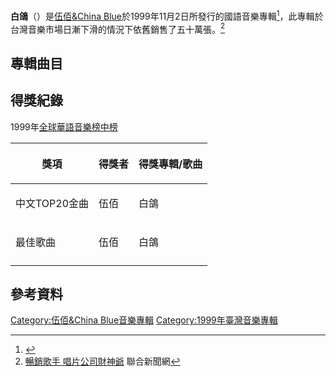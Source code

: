 {{Album infobox | |  Name        = 白鴿<br>White Dove
|  Type        = [[專輯|專輯]]
|  Artist      = [[伍佰|伍佰＆China Blue]]
|  Cover       = 白鴿_(專輯).jpg  
|  Released    = 1999年11月2日
|  Recorded    = 
|  Genre       = 國語流行、中文流行
|  Length      = 1小時
|  Label       = [[魔岩|魔岩]]
|  Number      =
|  Producer    = 
|  Reviews     = 
|  Last album  = [[樹枝孤鳥|樹枝孤鳥]]<br />(1998年)
|  This album  = '''白鴿'''<br />(1999年)
|  Next album  = [[夢的河流|夢的河流]]<br />(2001年)
|  Misc  = {{Extra chronology
  | Artist      = [[伍佰|伍佰＆China Blue]]錄音室專輯
  | Type        = studio
  | Last album  = [[樹枝孤鳥|樹枝孤鳥]]<br />(1998年)
  | This album  = '''白鴿'''<br />(1999年)
  | Next album  = [[夢的河流|夢的河流]]<br />(2001年)
  }}
 {{Extra chronology 2
  | Artist      = [[伍佰|伍佰＆China Blue]]國語專輯
  | Type        = studio
  | Last album  = [[愛情的盡頭_(伍佰)|愛情的盡頭]]<br />(1996年)
  | This album  = '''白鴿'''<br />(1999年)
  | Next album  = [[夢的河流|夢的河流]]<br />(2001年)
  }}
}}
'''白鴿'''（{{lang-en|''White Dove''}}）是[[伍佰&China_Blue|伍佰&China Blue]]於1999年11月2日所發行的國語音樂專輯<ref>{{cite news |title=伍佰欲藉《白鴿》沉澱冷靜 |url=http://www.businesstoday.com.tw/article-content-80732-145833-伍佰欲藉《白鴿》沉澱冷靜%20P.134 |accessdate=2022-01-18 |archive-date=2020-02-17 |archive-url=https://web.archive.org/web/20200217000554/http://www.businesstoday.com.tw/article-content-80732-145833-%E4%BC%8D%E4%BD%B0%E6%AC%B2%E8%97%89%E3%80%8A%E7%99%BD%E9%B4%BF%E3%80%8B%E6%B2%89%E6%BE%B1%E5%86%B7%E9%9D%9C%20P.134 |dead-url=no }}</ref>，此專輯於台灣音樂市場日漸下滑的情況下依舊銷售了五十萬張。<ref>[http://mypaper.pchome.com.tw/s8760/post/1378184730 暢銷歌手 唱片公司財神爺] {{Wayback|url=http://mypaper.pchome.com.tw/s8760/post/1378184730 |date=20190407174955 }}聯合新聞網</ref>

== 專輯曲目 ==
{{Tracklist
| longnote_column = yes
| all_writing = [[伍佰|伍佰]]
| all_arranger = [[伍佰&China_Blue|伍佰&China Blue]]

| title1 = 上癮了 <br> ''Addicted''
| length1 = 4:04

| title2 = 真世界 <br> ''The Real World'' 
| length2 = 4:39

| title3 = 不曾在乎我 <br> ''Never Care About Me''
| length3 = 4:53

| title4 = '''白鴿''' <br> ''White Dove''
| length4 = 6:07

| title5 = 上帝救救我 <br> ''God Help Me''
| length5 = 3:52

| title6 = 看我 <br> ''Looking At Me''
| length6 = 3:28

| title7 = 與妳到永久 <br> ''Till The End Of Time''
| length7 = 4:19

| title8 = 一生最愛的人 <br> ''Love Of My Life''
| length8 = 5:11

| title9 = 終於 <br> ''Finally''
| length9 = 3:46

| title10 = 懶人日記 <br> ''Lazy Man’s Diary''
| length10 = 3:27

| title11 = 半夜11點鐘 <br> ''11:00 PM''
| length11 = 5:07

| title12 = 最後是溫柔 <br> ''Tenderness At Last''
| length12 = 3:58

| title13 = 美麗新世界(電子版) <br> ''Beautiful New World(electrical)''
| length13 = 4:05

| title14 = 美麗新世界(電影版) <br> ''Beautiful New World(unplugged)''
| longnote14 = 電影[[美麗新世界_(電影)|美麗新世界]]主題曲
| length14 = 3:27
}}

== 得獎紀錄 ==
1999年[[全球華語音樂榜中榜|全球華語音樂榜中榜]]
{| class="wikitable"
|-
! 獎項 !! 得獎者 !! 得獎專輯/歌曲
|-
| 中文TOP20金曲 || 伍佰 || 白鴿
|-
| 最佳歌曲 || 伍佰 || 白鴿
|-
|}
==參考資料==
{{reflist}}

{{伍佰}}
[[Category:伍佰&China_Blue音樂專輯|Category:伍佰&China Blue音樂專輯]]
[[Category:1999年臺灣音樂專輯|Category:1999年臺灣音樂專輯]]